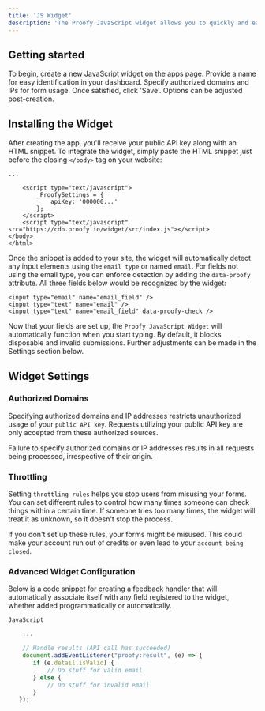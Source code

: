 ```yaml
---
title: 'JS Widget'
description: 'The Proofy JavaScript widget allows you to quickly and easily add our real-time verification services to your online forms.'
---
```


## Getting started

To begin, create a new JavaScript widget on the apps page. Provide a name for easy identification in your dashboard. Specify authorized domains and IPs for form usage. Once satisfied, click 'Save'. Options can be adjusted post-creation.


## Installing the Widget

After creating the app, you'll receive your public API key along with an HTML snippet. To integrate the widget, simply paste the HTML snippet just before the closing `</body>` tag on your website:

```markup index.html
...

    <script type="text/javascript">
        _ProofySettings = {
            apiKey: '000000...'
        };
    </script>
    <script type="text/javascript" src="https://cdn.proofy.io/widget/src/index.js"></script>
</body>
</html>
```


Once the snippet is added to your site, the widget will automatically detect any input elements using the `email type` or named `email`. For fields not using the email type, you can enforce detection by adding the `data-proofy` attribute. All three fields below would be recognized by the widget:

```markup
<input type="email" name="email_field" />
<input type="text" name="email" />
<input type="text" name="email_field" data-proofy-check />
```

Now that your fields are set up, the `Proofy JavaScript Widget` will automatically function when you start typing. By default, it blocks disposable and invalid submissions. Further adjustments can be made in the Settings section below.


## Widget Settings


### Authorized Domains

Specifying authorized domains and IP addresses restricts unauthorized usage of your `public API key`. Requests utilizing your public API key are only accepted from these authorized sources.

Failure to specify authorized domains or IP addresses results in all requests being processed, irrespective of their origin.


### Throttling

Setting `throttling rules` helps you stop users from misusing your forms. You can set different rules to control how many times someone can check things within a certain time. If someone tries too many times, the widget will treat it as unknown, so it doesn't stop the process.

If you don't set up these rules, your forms might be misused. This could make your account run out of credits or even lead to your `account being closed`.


### Advanced Widget Configuration


Below is a code snippet for creating a feedback handler that will automatically associate itself with any field registered to the widget, whether added programmatically or automatically.


`JavaScript`

```javascript your-component.js
    ...

    // Handle results (API call has succeeded)
    document.addEventListener("proofy:result", (e) => {
       if (e.detail.isValid) {
           // Do stuff for valid email
       } else {
           // Do stuff for invalid email
       }
   });
```







